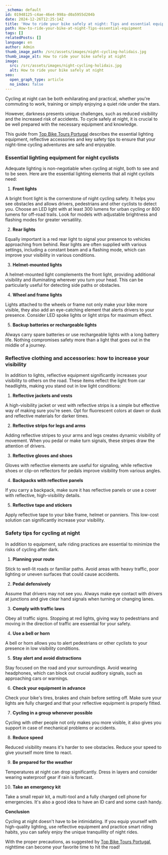 ```yaml
---
_schema: default
id: 01948125-c4ae-46e4-998a-d0a5955d204b
date: 2024-12-26T12:25:14Z
title: 'How to ride your bike safely at night: Tips and essential equipment'
path: How-to-ride-your-bike-at-night-Tips-essential-equipment
tags: []
relatedPosts: []
language: en
author: Admin
thumb_image_path: /src/assets/images/night-cycling-holidais.jpg
thumb_image_alt: How to ride your bike safely at night
image:
  src: /src/assets/images/night-cycling-holidais.jpg
  alt: How to ride your bike safely at night
seo:
  open_graph_type: article
  no_index: false
---
```


Cycling at night can be both exhilarating and practical, whether you're
commuting to work, training or simply enjoying a quiet ride under the stars.

However, darkness presents unique challenges, such as reduced visibility and the
increased risk of accidents. To cycle safely at night, it is crucial to be well
prepared with the necessary equipment and knowledge.

This guide from [Top Bike Tours Portugal](https://topbiketoursportugal.com/)
describes the essential lighting equipment, reflective accessories and key
safety tips to ensure that your night-time cycling adventures are safe and
enjoyable.

### Essential lighting equipment for night cyclists

Adequate lighting is non-negotiable when cycling at night, both to see and to be
seen. Here are the essential lighting elements that all night cyclists need:

1. **Front lights**

A bright front light is the cornerstone of night cycling safety. It helps you
see obstacles and allows drivers, pedestrians and other cyclists to detect you.
Choose an LED light with at least 300 lumens for urban cycling or 800 lumens for
off-road trails. Look for models with adjustable brightness and flashing modes
for greater versatility.

2. **Rear lights**

Equally important is a red rear light to signal your presence to vehicles
approaching from behind. Rear lights are often supplied with various settings,
including a constant beam and a flashing mode, which can improve your visibility
in various conditions.

3. **Helmet-mounted lights**

A helmet-mounted light complements the front light, providing additional
visibility and illuminating wherever you turn your head. This can be
particularly useful for detecting side paths or obstacles.

4. **Wheel and frame lights**

Lights attached to the wheels or frame not only make your bike more visible,
they also add an eye-catching element that alerts drivers to your presence.
Consider LED spoke lights or light strips for maximum effect.

5. **Backup batteries or rechargeable lights**

Always carry spare batteries or use rechargeable lights with a long battery
life. Nothing compromises safety more than a light that goes out in the middle
of a journey.

### Reflective clothing and accessories: how to increase your visibility

In addition to lights, reflective equipment significantly increases your
visibility to others on the road. These items reflect the light from car
headlights, making you stand out in low light conditions:

1. **Reflective jackets and vests**

A high-visibility jacket or vest with reflective strips is a simple but
effective way of making sure you're seen. Opt for fluorescent colors at dawn or
dusk and reflective materials for darker times.

2. **Reflective strips for legs and arms**

Adding reflective stripes to your arms and legs creates dynamic visibility of
movement. When you pedal or make turn signals, these stripes draw the attention
of drivers.

3. **Reflective gloves and shoes**

Gloves with reflective elements are useful for signaling, while reflective shoes
or clip-on reflectors for pedals improve visibility from various angles.

4. **Backpacks with reflective panels**

If you carry a backpack, make sure it has reflective panels or use a cover with
reflective, high-visibility details.

5. **Reflective tape and stickers**

Apply reflective tape to your bike frame, helmet or panniers. This low-cost
solution can significantly increase your visibility.

### Safety tips for cycling at night

In addition to equipment, safe riding practices are essential to minimize the
risks of cycling after dark.

1. **Planning your route**

Stick to well-lit roads or familiar paths. Avoid areas with heavy traffic, poor
lighting or uneven surfaces that could cause accidents.

2. **Pedal defensively**

Assume that drivers may not see you. Always make eye contact with drivers at
junctions and give clear hand signals when turning or changing lanes.

3. **Comply with traffic laws**

Obey all traffic signs. Stopping at red lights, giving way to pedestrians and
moving in the direction of traffic are essential for your safety.

4. **Use a bell or horn**

A bell or horn allows you to alert pedestrians or other cyclists to your
presence in low visibility conditions.

5. **Stay alert and avoid distractions**

Stay focused on the road and your surroundings. Avoid wearing headphones, which
can block out crucial auditory signals, such as approaching cars or warnings.

6. **Check your equipment in advance**

Check your bike's tires, brakes and chain before setting off. Make sure your
lights are fully charged and that your reflective equipment is properly fitted.

7. **Cycling in a group whenever possible**

Cycling with other people not only makes you more visible, it also gives you
support in case of mechanical problems or accidents.

8. **Reduce speed**

Reduced visibility means it's harder to see obstacles. Reduce your speed to give
yourself more time to react.

9. **Be prepared for the weather**

Temperatures at night can drop significantly. Dress in layers and consider
wearing waterproof gear if rain is forecast.

10. **Take an emergency kit**

Take a small repair kit, a multi-tool and a fully charged cell phone for
emergencies. It's also a good idea to have an ID card and some cash handy.

**Conclusion**

Cycling at night doesn't have to be intimidating. If you equip yourself with
high-quality lighting, use reflective equipment and practice smart riding
habits, you can safely enjoy the unique tranquillity of night rides.

With the proper precautions, as suggested by
[Top Bike Tours Portugal](https://topbiketoursportugal.com/), nighttime can
become your favorite time to hit the road!
